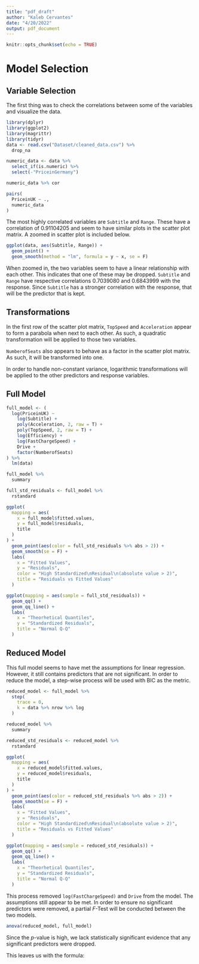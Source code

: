 ```yaml
---
title: "pdf_draft"
author: "Kaleb Cervantes"
date: "4/20/2022"
output: pdf_document
---
```


```r
knitr::opts_chunk$set(echo = TRUE)
```

# Model Selection
## Variable Selection
The first thing was to check the correlations between some of the variables and visualize the data.

```r
library(dplyr)
library(ggplot2)
library(magrittr)
library(tidyr)
data <- read.csv("Dataset/cleaned_data.csv") %>%
  drop_na

numeric_data <- data %>%
  select_if(is.numeric) %>%
  select(-"PriceinGermany")

numeric_data %>% cor

pairs(
  PriceinUK ~ .,
  numeric_data
)
```

The most highly correlated variables are `Subtitle` and `Range`. These have a correlation of 0.91104205 and seem to have similar plots in the scatter plot matrix. A zoomed in scatter plot is included below.

```r
ggplot(data, aes(Subtitle, Range)) +
  geom_point() +
  geom_smooth(method = "lm", formula = y ~ x, se = F)
```

When zoomed in, the two variables seem to have a linear relationship with each other. This indicates that one of these may be dropped. `Subtitle` and `Range` have respective correlations 0.7039080 and 0.6843999 with the response. Since `Subtitle` has a stronger correlation with the response, that will be the predictor that is kept.

## Transformations
In the first row of the scatter plot matrix, `TopSpeed` and `Acceleration` appear to form a parabola when next to each other. As such, a quadratic transformation will be applied to those two variables.

`NumberofSeats` also appears to behave as a factor in the scatter plot matrix. As such, it will be transformed into one.

In order to handle non-constant variance, logarithmic transformations will be applied to the other predictors and response variables.

## Full Model
```r
full_model <- (
  log(PriceinUK) ~
    log(Subtitle) +
    poly(Acceleration, 2, raw = T) +
    poly(TopSpeed, 2, raw = T) +
    log(Efficiency) +
    log(FastChargeSpeed) +
    Drive +
    factor(NumberofSeats)
) %>%
  lm(data)

full_model %>%
  summary

full_std_residuals <- full_model %>%
  rstandard

ggplot(
  mapping = aes(
    x = full_model$fitted.values,
    y = full_model$residuals,
    title
  )
) +
  geom_point(aes(color = full_std_residuals %>% abs > 2)) +
  geom_smooth(se = F) +
  labs(
    x = "Fitted Values",
    y = "Residuals",
    color = "High Standardized\nResidual\n(absolute value > 2)",
    title = "Residuals vs Fitted Values"
  )

ggplot(mapping = aes(sample = full_std_residuals)) +
  geom_qq() +
  geom_qq_line() +
  labs(
    x = "Theorhetical Quantiles",
    y = "Standardized Residuals",
    title = "Normal Q-Q"
  )
```

## Reduced Model
This full model seems to have met the assumptions for linear regression. However, it still contains predictors that are not significant. In order to reduce the model, a step-wise process will be used with BIC as the metric.

```r
reduced_model <- full_model %>%
  step(
    trace = 0,
    k = data %>% nrow %>% log
  )

reduced_model %>%
  summary

reduced_std_residuals <- reduced_model %>%
  rstandard

ggplot(
  mapping = aes(
    x = reduced_model$fitted.values,
    y = reduced_model$residuals,
    title
  )
) +
  geom_point(aes(color = reduced_std_residuals %>% abs > 2)) +
  geom_smooth(se = F) +
  labs(
    x = "Fitted Values",
    y = "Residuals",
    color = "High Standardized\nResidual\n(absolute value > 2)",
    title = "Residuals vs Fitted Values"
  )

ggplot(mapping = aes(sample = reduced_std_residuals)) +
  geom_qq() +
  geom_qq_line() +
  labs(
    x = "Theorhetical Quantiles",
    y = "Standardized Residuals",
    title = "Normal Q-Q"
  )
```

This process removed `log(FastChargeSpeed)` and `Drive` from the model. The assumptions still appear to be met. In order to ensure no significant predictors were removed, a partial $F$-Test will be conducted between the two models.

```r
anova(reduced_model, full_model)
```

Since the $p$-value is high, we lack statistically significant evidence that any significant predictors were dropped.

This leaves us with the formula:

\begin{align*}
\ln \texttt{PriceinUK} &= \beta_0 \\
&+ \beta_1 \ln \texttt{Subtitle} \\
&+ \beta_2 \texttt{Acceleration} + \beta_3 \texttt{Acceleration}^2 \\
&+ \beta_4 \texttt{TopSpeed} + \beta_5 \texttt{TopSpeed}^2 \\
&+ \beta_6 \ln \texttt{Efficiency} \\
&+ \beta_7 \left( \texttt{NumberofSeats} == 5 \right) + \beta_8 \left( \texttt{NumberofSeats} == 7 \right) \\
&+ \epsilon
\end{align*}